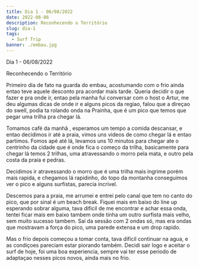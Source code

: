 ```yaml
---
title: Dia 1 - 06/08/2022
date: 2022-08-06
description: Reconhecendo o Território
slug: dia-1
tags:
  - Surf Trip
banner: ./embau.jpg
---
```


Dia 1 - 06/08/2022

Reconhecendo o Território

Primeiro dia de fato na guarda do embau, acostumando com o frio ainda entao teve aquele desconto pra acordar mais tarde. Queria decidir o que fazer e pra onde ir, entao pela manha fui conversar com o host o Artur, me deu algumas dicas de onde ir e alguns picos da regiao, falou que a direçao do swell, podia ta rolando onda na Prainha, que é um pico que temos que pegar uma trilha pra chegar lá.

Tomamos café da manhã , esperamos um tempo a comida descansar, e entao decidimos ir até a praia, vimos uns videos de como chegar lá e entao partimos. Fomos apé até lá, levamos uns 10 minutos para chegar ate o centrinho da cidade que é onde fica o começo da trilha, basicamente para chegar lá temos 2 trilhas, uma atravessando o morro pela mata, e outro pela costa da praia e pedras.

Decidimos ir atravessando o morro que é uma trilha mais ingrime porém mais rapida, e chegamos lá rapidinho, do topo da montanha conseguimos ver o pico e alguns surfistas, parecia incrivel.

Descemos para a praia, me arrumei e entrei pelo canal que tem no canto do pico, que por sinal é um beach break. Fiquei mais em baixo do line up esperando sobrar alguma, tava dificil de me encontrar e achar essa onda, tentei ficar mais em baixo tambem onde tinha um outro surfista mais velho, sem muito sucesso tambem. Saí da sessão com 2 ondas só, mas era ondas que mostravam a força do pico, uma parede extensa e um drop rapido.

Mas o frio depois começou a tomar conta, tava dificil continuar na agua, e as condiçoes pareciam estar piorando também. Decidi sair logo e aceitar o surf de hoje, foi uma boa experiencia, sempre vai ter esse periodo de adaptaçao nesses picos novos, ainda mais no frio.